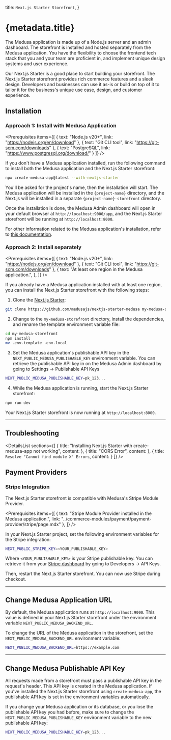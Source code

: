 
  title: `Next.js Starter Storefront`,
}

# {metadata.title}

The Medusa application is made up of a Node.js server and an admin dashboard. The storefront is installed and hosted separately from the Medusa application. You have the flexibility to choose the frontend tech stack that you and your team are proficient in, and implement unique design systems and user experience.

Our Next.js Starter is a good place to start building your storefront. The Next.js Starter storefront provides rich commerce features and a sleek design. Developers and businesses can use it as-is or build on top of it to tailor it for the business's unique use case, design, and customer experience.

## Installation

### Approach 1: Install with Medusa Application

<Prerequisites items={[
  {
    text: "Node.js v20+",
    link: "https://nodejs.org/en/download"
  },
  {
    text: "Git CLI tool",
    link: "https://git-scm.com/downloads"
  },
  {
    text: "PostgreSQL",
    link: "https://www.postgresql.org/download/"
  }
]} />

If you don't have a Medusa application installed, run the following command to install both the Medusa application and the Next.js Starter storefront:

```bash
npx create-medusa-app@latest --with-nextjs-starter
```

You'll be asked for the project's name, then the installation will start. The Medusa application will be installed in the `{project-name}` directory, and the Next.js will be installed in a separate `{project-name}-storefront` directory.

Once the installation is done, the Medusa Admin dashboard will open in your default browser at `http://localhost:9000/app`, and the Next.js Starter storefront will be running at `http://localhost:8000`.

For other information related to the Medusa application's installation, refer to [this documentation](!docs!/learn/installation).

### Approach 2: Install separately

<Prerequisites items={[
  {
    text: "Node.js v20+",
    link: "https://nodejs.org/en/download"
  },
  {
    text: "Git CLI tool",
    link: "https://git-scm.com/downloads"
  },
  {
    text: "At least one region in the Medusa application.",
  },
]} />

If you already have a Medusa application installed with at least one region, you can install the Next.js Starter storefront with the following steps:

1. Clone the [Next.js Starter](https://github.com/medusajs/nextjs-starter-medusa):

```bash
git clone https://github.com/medusajs/nextjs-starter-medusa my-medusa-storefront
```

2. Change to the `my-medusa-storefront` directory, install the dependencies, and rename the template environment variable file:

```bash npm2yarn
cd my-medusa-storefront
npm install
mv .env.template .env.local
```

3. Set the Medusa application's publishable API key in the `NEXT_PUBLIC_MEDUSA_PUBLISHABLE_KEY` environment variable. You can retrieve the publishable API key in on the Medusa Admin dashboard by going to Settings -> Publishable API Keys

```bash
NEXT_PUBLIC_MEDUSA_PUBLISHABLE_KEY=pk_123...
```

4. While the Medusa application is running, start the Next.js Starter storefront:

```bash npm2yarn
npm run dev
```

Your Next.js Starter storefront is now running at `http://localhost:8000`.

---

## Troubleshooting

<DetailsList
  sections={[
    {
      title: "Installing Next.js Starter with create-medusa-app not working",
      content: <CmaOptionTroubleshooting />
    },
    {
      title: "CORS Error",
      content: <CorsErrorTroubleshooting />
    },
    {
      title: `Resolve "Cannot find module X" Errors`,
      content: <ModuleXErrorTroubleshooting />
    }
  ]}
/>

## Payment Providers

### Stripe Integration

The Next.js Starter storefront is compatible with Medusa's Stripe Module Provider.

<Prerequisites items={[
  {
    text: "Stripe Module Provider installed in the Medusa application.",
    link: "../commerce-modules/payment/payment-provider/stripe/page.mdx"
  },
]} />

In your Next.js Starter project, set the following environment variables for the Stripe integration:

```bash
NEXT_PUBLIC_STRIPE_KEY=<YOUR_PUBLISHABLE_KEY>
```

Where `<YOUR_PUBLISHABLE_KEY>` is your Stripe publishable key. You can retrieve it from your [Stripe dashboard](https://dashboard.stripe.com/) by going to Developers → API Keys.

Then, restart the Next.js Starter storefront. You can now use Stripe during checkout.

---

## Change Medusa Application URL

By default, the Medusa application runs at `http://localhost:9000`. This value is defined in your Next.js Starter storefront under the environment variable `NEXT_PUBLIC_MEDUSA_BACKEND_URL`.

To change the URL of the Medusa application in the storefront, set the `NEXT_PUBLIC_MEDUSA_BACKEND_URL` environment variable:

```bash
NEXT_PUBLIC_MEDUSA_BACKEND_URL=https://example.com
```

---

## Change Medusa Publishable API Key

All requests made from a storefront must pass a publishable API key in the request's header. This API key is created in the Medusa application. If you've installed the Next.js Starter storefront using `create-medusa-app`, the publishable API key is set in the environment variables automatically.

If you change your Medusa application or its database, or you lose the publishable API key you had before, make sure to change the `NEXT_PUBLIC_MEDUSA_PUBLISHABLE_KEY` environment variable to the new publishable API key:

```bash
NEXT_PUBLIC_MEDUSA_PUBLISHABLE_KEY=pk_123...
```
